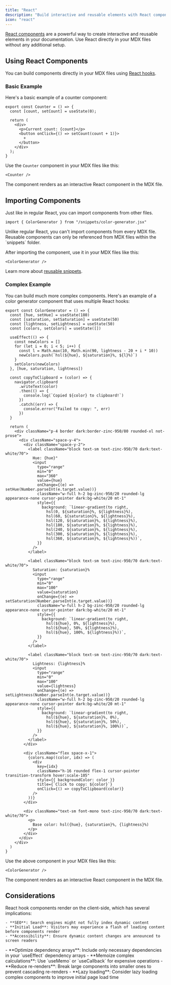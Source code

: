 ```yaml
---
title: "React"
description: "Build interactive and reusable elements with React components"
icon: "react"
---
```



[React components](https://react.dev) are a powerful way to create interactive and reusable elements in your documentation. Use React directly in your MDX files without any additional setup.

## Using React Components

You can build components directly in your MDX files using [React hooks](https://react.dev/reference/react/hooks).

### Basic Example

Here's a basic example of a counter component:

```mdx
export const Counter = () => {
  const [count, setCount] = useState(0);
  
  return (
    <div>
      <p>Current count: {count}</p>
      <button onClick={() => setCount(count + 1)}>
        +
      </button>
    </div>
  );
}
```

Use the `Counter` component in your MDX files like this:

```mdx
<Counter />
```

The component renders as an interactive React component in the MDX file.

<Counter />

## Importing Components

Just like in regular React, you can import components from other files.

```mdx
import { ColorGenerator } from "/snippets/color-generator.jsx"
```

<Warning>
  Unlike regular React, you can't import components from every MDX file. Reusable components can only be referenced from MDX files within the `snippets` folder.
</Warning>

After importing the component, use it in your MDX files like this:

```mdx
<ColorGenerator />
```

Learn more about [reusable snippets](/reusable-snippets).

### Complex Example

You can build much more complex components. Here's an example of a color generator component that uses multiple React hooks:

```mdx /snippets/color-generator.jsx [expandable]
export const ColorGenerator = () => {
  const [hue, setHue] = useState(180)
  const [saturation, setSaturation] = useState(50)
  const [lightness, setLightness] = useState(50)
  const [colors, setColors] = useState([])

  useEffect(() => {
    const newColors = []
    for (let i = 0; i < 5; i++) {
      const l = Math.max(10, Math.min(90, lightness - 20 + i * 10))
      newColors.push(`hsl(${hue}, ${saturation}%, ${l}%)`)
    }
    setColors(newColors)
  }, [hue, saturation, lightness])

  const copyToClipboard = (color) => {
    navigator.clipboard
      .writeText(color)
      .then(() => {
        console.log(`Copied ${color} to clipboard!`)
      })
      .catch((err) => {
        console.error("Failed to copy: ", err)
      })
  }

  return (
    <div className="p-4 border dark:border-zinc-950/80 rounded-xl not-prose">
      <div className="space-y-4">
        <div className="space-y-2">
          <label className="block text-sm text-zinc-950/70 dark:text-white/70">
            Hue: {hue}°
            <input
              type="range"
              min="0"
              max="360"
              value={hue}
              onChange={(e) => setHue(Number.parseInt(e.target.value))}
              className="w-full h-2 bg-zinc-950/20 rounded-lg appearance-none cursor-pointer dark:bg-white/20 mt-1"
              style={{
                background: `linear-gradient(to right, 
                  hsl(0, ${saturation}%, ${lightness}%), 
                  hsl(60, ${saturation}%, ${lightness}%), 
                  hsl(120, ${saturation}%, ${lightness}%), 
                  hsl(180, ${saturation}%, ${lightness}%), 
                  hsl(240, ${saturation}%, ${lightness}%), 
                  hsl(300, ${saturation}%, ${lightness}%), 
                  hsl(360, ${saturation}%, ${lightness}%))`,
              }}
            />
          </label>

          <label className="block text-sm text-zinc-950/70 dark:text-white/70">
            Saturation: {saturation}%
            <input
              type="range"
              min="0"
              max="100"
              value={saturation}
              onChange={(e) => setSaturation(Number.parseInt(e.target.value))}
              className="w-full h-2 bg-zinc-950/20 rounded-lg appearance-none cursor-pointer dark:bg-white/20 mt-1"
              style={{
                background: `linear-gradient(to right, 
                  hsl(${hue}, 0%, ${lightness}%), 
                  hsl(${hue}, 50%, ${lightness}%), 
                  hsl(${hue}, 100%, ${lightness}%))`,
              }}
            />
          </label>

          <label className="block text-sm text-zinc-950/70 dark:text-white/70">
            Lightness: {lightness}%
            <input
              type="range"
              min="0"
              max="100"
              value={lightness}
              onChange={(e) => setLightness(Number.parseInt(e.target.value))}
              className="w-full h-2 bg-zinc-950/20 rounded-lg appearance-none cursor-pointer dark:bg-white/20 mt-1"
              style={{
                background: `linear-gradient(to right, 
                  hsl(${hue}, ${saturation}%, 0%), 
                  hsl(${hue}, ${saturation}%, 50%), 
                  hsl(${hue}, ${saturation}%, 100%))`,
              }}
            />
          </label>
        </div>

        <div className="flex space-x-1">
          {colors.map((color, idx) => (
            <div
              key={idx}
              className="h-16 rounded flex-1 cursor-pointer transition-transform hover:scale-105"
              style={{ backgroundColor: color }}
              title={`Click to copy: ${color}`}
              onClick={() => copyToClipboard(color)}
            />
          ))}
        </div>

        <div className="text-sm font-mono text-zinc-950/70 dark:text-white/70">
          <p>
            Base color: hsl({hue}, {saturation}%, {lightness}%)
          </p>
        </div>
      </div>
    </div>
  )
}
```

Use the above component in your MDX files like this:

```mdx
<ColorGenerator />
```

The component renders as an interactive React component in the MDX file.

<ColorGenerator />

## Considerations

<AccordionGroup>
  <Accordion title="Client-Side Rendering Impact">
    React hook components render on the client-side, which has several implications:

    - **SEO**: Search engines might not fully index dynamic content
    - **Initial Load**: Visitors may experience a flash of loading content before components render
    - **Accessibility**: Ensure dynamic content changes are announced to screen readers
  </Accordion>
  <Accordion title="Performance Best Practices">
    - **Optimize dependency arrays**: Include only necessary dependencies in your `useEffect` dependency arrays
    - **Memoize complex calculations**: Use `useMemo` or `useCallback` for expensive operations
    - **Reduce re-renders**: Break large components into smaller ones to prevent cascading re-renders
    - **Lazy loading**: Consider lazy loading complex components to improve initial page load time
  </Accordion>
</AccordionGroup>
